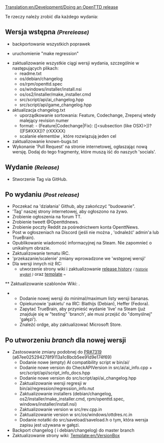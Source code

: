 [[Translation:en/Development/Doing an OpenTTD release]]
 
<!--{{DevDoc}}-->{{pl/Development/Rozwój}}

Te rzeczy należy zrobić dla każdego wydania:

==Wersja wstępna <small>''(Prerelease)''</small>==
* backportowanie wszystkich poprawek

* uruchomienie "make regression"

* zaktualizowanie wszystkie ciągi wersji wydania, szczególnie w następujących plikach:
** readme.txt
** os/debian/changelog
** os/rpm/openttd.spec
** os/windows/installer/install.nsi
** os/os2/installer/make_installer.cmd
** src/script/api/ai_changelog.hpp
** src/script/api/game_changelog.hpp
* aktualizacja changelog.txt
** uporządkowanie sortowania: Feature, Codechange, Zreperuj wtedy malejący revision numer
** format: - (Feature|Codechange|Fix): ([<subsection (like OSX)>])? <message> ([FS#XXX])? (rXXXXX)
** scalanie elementów , które rozwiązują jeden cel
* zaktualizowanie known-bugs.txt
* Wykonanie <span title='PR - "prośba rwania"'>'Pull Request'</span> na stronie internetowej, ogłaszając nową wersję. Dodaj do tego fragmenty, które muszą iść do naszych <span title='społeczników'>'socials'</span>.

==Wydanie <small>''(Release)''</small>==
* Stworzenie Tag via GitHub.

==Po wydaniu <small>''(Post release)''</small>==
<!--* oczekiwanie na "farmę"
 * umieszczenie ''(put)'' wiadomość na stronie internetowej
 * przekazanie/scalenie zmiany wprowadzone we wstępnej wersji
 * dla wersji non-RC:-->
* Poczekać na <span title=Actions>'działania'</span> Github, aby zakończyć "budowanie".
* 'Tag' naszej strony internetowej, aby ogłoszono na żywo.
* Zrobienie ogłoszenia na forum TT.
* Zrobienie tweett @Openttdnews.
* Zrobienie poczty Reddit za pośrednictwem konta OpenttNews.
* Post w ogłoszeniach na Discord (jeśli nie można , <span title='poke'>'odnaleźć'</span> admin'a lub TrueBrain).
* Opublikowanie wiadomość informacyjnej na Steam. Nie zapomnieć o unikalnym obrazie.
* Zaktualizowanie tematu IRC.
* <span title='forwardport/merge'>'przekazanie/scalenie'</span> zmiany wprowadzone we <span title='prerelease'>'wstępnej wersji'</span>
* Dla wersji innych niż RC:
** utworzenie strony wiki i zaktualizowanie [[en/Archive/OpenTTD/Main Page|release history]] ''<small>( [[pl/Archive/OpenTTD/Main Page|historie wydań]] )''</small> oraz [[Template:en/Archive/OpenTTD/Navigation|template]] <!--{{en/S|en/Archive/OpenTTD/Navigation}}--> <small>'' ~ {{en/S|pl/Archive/OpenTTD/OTTDWersje}} ''</small>
<!-- ** zaktualizowanie szablonów wiki: [[Template:en/Version]]
 ** Dodanie nowej wersji do listy wersji minimalnych/maksymalnych "bananów"
-->** Zaktualizowanie szablonów Wiki: {{en/S|en/Version}} .
** Dodanie nowej wersji do minimal/maximum listy wersji bananas.
** Opiekunowie <span title=poke>'pakietu'</span> na IRC: Blathijs (Debian), Heffer (Fedora).
** Zapytać TrueBrain, aby przynieść wydanie 'live' na Steam (już znajduje się w "testing" <span title='gałęzi'>'branch'</span>, ale musi przejść do "domyślnej" <span title=branch>'gałęzi'</span>).
** Znaleźć ordge, aby zaktualizować Microsoft Store.

==Po utworzeniu <span title='gałęzi'>''branch''</span> dla nowej wersji==
* Zastosowanie zmiany podobnej do [https://github.com/OpenTTD/OpenTTD/pull/7319 PR#7319] (a67ee025294278f9113a1c8bcb5ee91d9e174f69)
** Dodanie nowe (empty) AI compatibility script w bin/ai/
** Dodanie nowe version do CheckAPIVersion in src/ai/ai_info.cpp + src/script/api/script_info_docs.hpp
** Dodanie nowe version do src/script/api/ai_changelog.hpp
** Zaktualizowanie wersji regresji w bin/ai/regression/regression_info.nut
** Zaktualizowanie installers (debian/changelog, os2/installer/make_installer.cmd, rpm/openttd.spec, windows/installer/install.nsi)
** Zaktualizowanie version w src/rev.cpp.in
** Zaktualizowanie version w src/os/windows/ottdres.rc.in
** Dodanie notatki do src/saveload/saveload.h o tym, która wersja zapisu jest używana w gałęzi.
* Backport changelog ( i debian/changelog) do master branch
* Zaktualizowanie strony wiki: [[Template:en/VersionBox]]

<!--[[Category:Development]]--> 